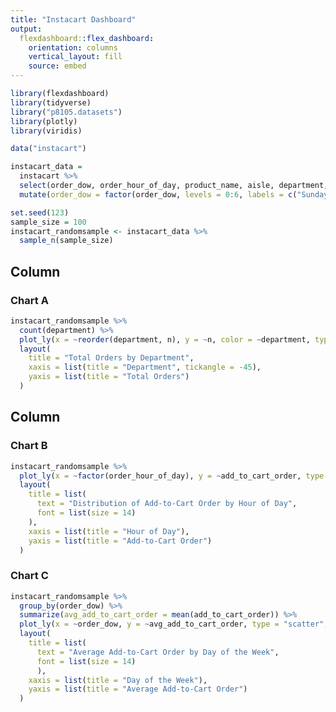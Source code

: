 ```yaml
---
title: "Instacart Dashboard"
output: 
  flexdashboard::flex_dashboard:
    orientation: columns
    vertical_layout: fill
    source: embed
---
```


```r
library(flexdashboard)
library(tidyverse)
library("p8105.datasets")
library(plotly)
library(viridis)
```

```r
data("instacart")

instacart_data =
  instacart %>% 
  select(order_dow, order_hour_of_day, product_name, aisle, department, add_to_cart_order, reordered) %>% 
  mutate(order_dow = factor(order_dow, levels = 0:6, labels = c("Sunday", "Monday", "Tuesday", "Wednesday", "Thursday", "Friday", "Saturday")))

set.seed(123)
sample_size = 100
instacart_randomsample <- instacart_data %>%
  sample_n(sample_size)
```

Column {data-width=650}
-----------------------------------------------------------------------

### Chart A

```r
instacart_randomsample %>%
  count(department) %>%
  plot_ly(x = ~reorder(department, n), y = ~n, color = ~department, type = "bar", colors = "viridis") %>%
  layout(
    title = "Total Orders by Department",
    xaxis = list(title = "Department", tickangle = -45),
    yaxis = list(title = "Total Orders")
  )
```

Column {data-width=350}
-----------------------------------------------------------------------

### Chart B

```r
instacart_randomsample %>%
  plot_ly(x = ~factor(order_hour_of_day), y = ~add_to_cart_order, type = "box") %>%
  layout(
    title = list(
      text = "Distribution of Add-to-Cart Order by Hour of Day",
      font = list(size = 14)
    ),
    xaxis = list(title = "Hour of Day"),
    yaxis = list(title = "Add-to-Cart Order")
  )
```

### Chart C

```r
instacart_randomsample %>%
  group_by(order_dow) %>%
  summarize(avg_add_to_cart_order = mean(add_to_cart_order)) %>%
  plot_ly(x = ~order_dow, y = ~avg_add_to_cart_order, type = "scatter", mode = "lines+markers") %>%
  layout(
    title = list(
      text = "Average Add-to-Cart Order by Day of the Week",
      font = list(size = 14)
      ),
    xaxis = list(title = "Day of the Week"),
    yaxis = list(title = "Average Add-to-Cart Order")
  )
```

